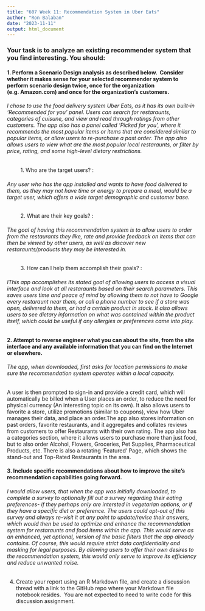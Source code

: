 ---
title: "607 Week 11: Recommendation System in Uber Eats"
author: "Ron Balaban"
date: "2023-11-11"
output: html_document
---


### Your task is to analyze an existing recommender system that you find interesting.  You should:


#### 1. Perform a Scenario Design analysis as described below.  Consider whether it makes sense for your selected recommender system to perform scenario design twice, once for the organization (e.g. Amazon.com) and once for the organization's customers.


###### I chose to use the food delivery system Uber Eats, as it has its own built-in 'Recommended for you' panel. Users can search for restaraunts, categories of cuisune, and view and read through ratings from other customers. The app also has a panel called 'Picked for you', where it recommends the most popular items or items that are considered similar to popular items, or allow users to re-purchase a past order. The app also allows users to view what are the most popular local restaraunts, or filter by price, rating, and some high-level dietary restrictions.




         1. Who are the target users? :

###### Any user who has the app installed and wants to have food delivered to them, as they may not have time or energy to prepare a meal, would be a target user, which offers a wide target demographic and customer base.


         2. What are their key goals? :

###### The goal of having this recommendation system is to allow users to order from the restaurants they like, rate and provide feedback on items that can then be viewed by other users, as well as discover new restaraunts/products they may be interested in.


         3. How can I help them accomplish their goals? :

###### IThis app accomplishes its stated goal of allowing users to access a visual interface and look at all restaraunts based on their search parameters. This saves users time and peace of mind by allowing them to not have to Google every restaraunt near them, or call a phone number to see if a store was open, delivered to them, or had a certain product in stock. It also allows users to see dietary information on what was contained within the product itself, which could be useful if any allergies or preferences came into play.






#### 2. Attempt to reverse engineer what you can about the site, from the site interface and any available information that you can find on the Internet or elsewhere.

###### The app, when downloaded, first asks for location permissions to make sure the recommendation system operates within a local capacity.
A user is then prompted to sign-in and provide a credit card, which will automatically be billed when a User places an order, to reduce the need for physical currency (An interesting topic on its own). It also allows users to favorite a store, utilize promotions (similar to coupons), view how Uber manages their data, and place an order.The app also stores information on past orders, favorite restaurants, and it aggregates and collates reviews from customers to offer Restaurants with their own rating. The app also has a categories section, where it allows users to purchase more than just food, but to also order Alcohol, Flowers, Groceries, Pet Supplies, Pharmaceutical Products, etc. There is also a rotating 'Featured' Page, which shows the stand-out and Top-Rated Restaurants in the area.




#### 3. Include specific recommendations about how to improve the site's recommendation capabilities going forward. 

###### I would allow users, that when the app was initially downloaded, to complete a survey to optionally fill out a survey regarding their eating preferences- if they perhaps only are intersted in vegetarian options, or if they have a specific diet or preference. The users could opt-out of this survey and always re-visit it at any point to update/revise their answers, which would then be used to optimize and enhance the recommendation system for restaraunts and food items within the app. This would serve as an enhanced, yet optional, version of the basic filters that the app already contains. Of course, this would require strict data confidentiality and masking for legal purposes. By allowing users to offer their own desires to the recommendation system, this would only serve to improve its efficiency and reduce unwanted noise.






 4. Create your report using an R Markdown file, and create a discussion thread with a link to the GitHub repo where your Markdown file notebook resides.  You are not expected to need to write code for this discussion assignment.
